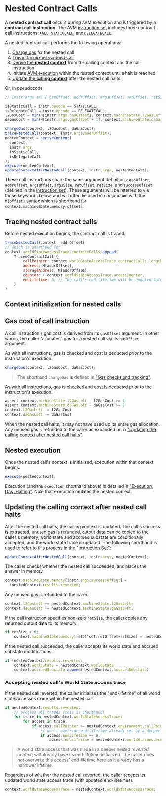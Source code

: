 # Nested Contract Calls

A **nested contract call** occurs _during_ AVM execution and is triggered by a **contract call instruction**. The AVM [instruction set](./instruction-set) includes three contract call instructions: [`CALL`](./instruction-set#isa-section-call), [`STATICCALL`](./instruction-set#isa-section-staticcall), and [`DELEGATECALL`](./instruction-set#isa-section-delegatecall).

A nested contract call performs the following operations:

1. [Charge gas](#gas-cost-of-call-instruction) for the nested call
1. [Trace the nested contract call](#tracing-nested-contract-calls)
1. [Derive the **nested context**](#context-initialization-for-nested-calls) from the calling context and the call instruction
1. Initiate [AVM execution](./execution) within the nested context until a halt is reached
1. [Update the **calling context**](#updating-the-calling-context-after-nested-call-halts) after the nested call halts

Or, in pseudocode:

```jsx
// instr.args are { gasOffset, addrOffset, argsOffset, retOffset, retSize }

isStaticCall = instr.opcode == STATICCALL;
isDelegateCall = instr.opcode == DELEGATECALL;
l2GasCost = min(M[instr.args.gasOffset], context.machineState.l2GasLeft);
daGasCost = min(M[instr.args.gasOffset + 1], context.machineState.daGasLeft);

chargeGas(context, l2GasCost, daGasCost);
traceNestedCall(context, instr.args.addrOffset);
nestedContext = deriveContext(
  context,
  instr.args,
  isStaticCall,
  isDelegateCall
);
execute(nestedContext);
updateContextAfterNestedCall(context, instr.args, nestedContext);
```

These call instructions share the same argument definitions: `gasOffset`, `addrOffset`, `argsOffset`, `argsSize`, `retOffset`, `retSize`, and `successOffset` (defined in the [instruction set](./instruction-set)). These arguments will be referred to via those keywords below, and will often be used in conjunction with the `M[offset]` syntax which is shorthand for `context.machineState.memory[offset]`.

## Tracing nested contract calls

Before nested execution begins, the contract call is traced.

```jsx
traceNestedCall(context, addrOffset)
// which is shorthand for
context.worldStateAccessTrace.contractCalls.append(
    TracedContractCall {
        callPointer: context.worldStateAccessTrace.contractCalls.length + 1,
        address: M[addrOffset],
        storageAddress: M[addrOffset],
        counter: ++context.worldStateAccessTrace.accessCounter,
        endLifetime: 0, // The call's end-lifetime will be updated later if it or its caller reverts
    }
)
```

## Context initialization for nested calls


<NestedContext />

## Gas cost of call instruction

A call instruction's gas cost is derived from its `gasOffset` argument. In other words, the caller "allocates" gas for a nested call via its `gasOffset` argument.

As with all instructions, gas is checked and cost is deducted _prior_ to the instruction's execution.

```jsx
chargeGas(context, l2GasCost, daGasCost);
```

> The shorthand `chargeGas` is defined in ["Gas checks and tracking"](./execution#gas-checks-and-tracking).

As with all instructions, gas is checked and cost is deducted _prior_ to the instruction's execution.

```jsx
assert context.machineState.l2GasLeft - l2GasCost >= 0
assert context.machineState.daGasLeft - daGasCost >= 0
context.l2GasLeft -= l2GasCost
context.daGasLeft -= daGasCost
```

When the nested call halts, it may not have used up its entire gas allocation. Any unused gas is refunded to the caller as expanded on in ["Updating the calling context after nested call halts"](#updating-the-calling-context-after-nested-call-halts).

## Nested execution

Once the nested call's context is initialized, execution within that context begins.

```jsx
execute(nestedContext);
```

Execution (and the `execution` shorthand above) is detailed in ["Execution, Gas, Halting"](./execution). Note that execution mutates the nested context.

## Updating the calling context after nested call halts

After the nested call halts, the calling context is updated. The call's success is extracted, unused gas is refunded, output data can be copied to the caller's memory, world state and accrued substate are conditionally accepted, and the world state trace is updated. The following shorthand is used to refer to this process in the ["Instruction Set"](./instruction-set):

```jsx
updateContextAfterNestedCall(context, instr.args, nestedContext);
```

The caller checks whether the nested call succeeded, and places the answer in memory.

```jsx
context.machineState.memory[instr.args.successOffset] =
  !nestedContext.results.reverted;
```

Any unused gas is refunded to the caller.

```jsx
context.l2GasLeft += nestedContext.machineState.l2GasLeft;
context.daGasLeft += nestedContext.machineState.daGasLeft;
```

If the call instruction specifies non-zero `retSize`, the caller copies any returned output data to its memory.

```jsx
if retSize > 0:
    context.machineState.memory[retOffset:retOffset+retSize] = nestedContext.results.output
```

If the nested call succeeded, the caller accepts its world state and accrued substate modifications.

```jsx
if !nestedContext.results.reverted:
    context.worldState = nestedContext.worldState
    context.accruedSubstate.append(nestedContext.accruedSubstate)
```

### Accepting nested call's World State access trace

If the nested call reverted, the caller initializes the "end-lifetime" of all world state accesses made within the nested call.

```jsx
if nestedContext.results.reverted:
    // process all traces (this is shorthand)
    for trace in nestedContext.worldStateAccessTrace:
        for access in trace:
            if access.callPointer >= nestedContext.environment.callPointer:
                // don't override end-lifetime already set by a deeper nested call
                if access.endLifetime == 0:
                    access.endLifetime = nestedContext.worldStateAccessTrace.accessCounter
```

> A world state access that was made in a deeper nested _reverted_ context will already have its end-lifetime initialized. The caller does _not_ overwrite this access' end-lifetime here as it already has a narrower lifetime.

Regardless of whether the nested call reverted, the caller accepts its updated world state access trace (with updated end-lifetimes).

```jsx
context.worldStateAccessTrace = nestedContext.worldStateAccessTrace;
```
